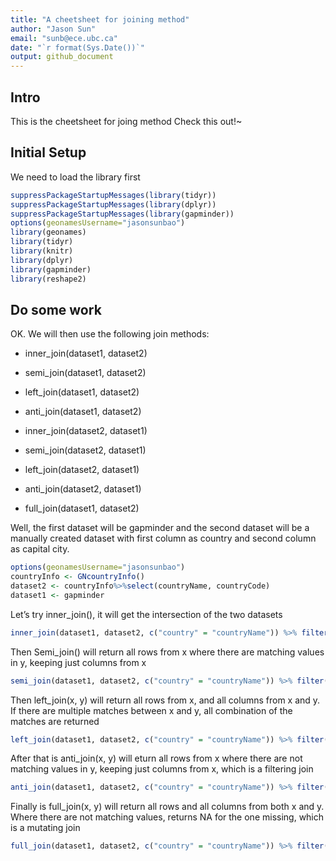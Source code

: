 ```yaml
---
title: "A cheetsheet for joining method"
author: "Jason Sun"
email: "sunb@ece.ubc.ca"
date: "`r format(Sys.Date())`"
output: github_document
---
```


## Intro
This is the cheetsheet for joing method Check this out!~


## Initial Setup
We need to load the library first

```r
suppressPackageStartupMessages(library(tidyr))
suppressPackageStartupMessages(library(dplyr))
suppressPackageStartupMessages(library(gapminder))
options(geonamesUsername="jasonsunbao")
library(geonames)
library(tidyr)
library(knitr)
library(dplyr)
library(gapminder)
library(reshape2)
```

## Do some work
OK. We will then use the following join methods:

- inner_join(dataset1, dataset2)

- semi_join(dataset1, dataset2)

- left_join(dataset1, dataset2)

- anti_join(dataset1, dataset2)

- inner_join(dataset2, dataset1)

- semi_join(dataset2, dataset1)

- left_join(dataset2, dataset1)

- anti_join(dataset2, dataset1)

- full_join(dataset1, dataset2)

Well, the first dataset will be gapminder and the second dataset will be a manually created dataset with first column as country and second column as capital city.


```r
options(geonamesUsername="jasonsunbao")
countryInfo <- GNcountryInfo()
dataset2 <- countryInfo%>%select(countryName, countryCode)
dataset1 <- gapminder
```

Let's try inner_join(), it will get the intersection of the two datasets
```r
inner_join(dataset1, dataset2, c("country" = "countryName")) %>% filter(year=="1952")
```

Then Semi_join() will return all rows from x where there are matching values in y, keeping just columns from x
```r
semi_join(dataset1, dataset2, c("country" = "countryName")) %>% filter(year=="1952")
```

Then left_join(x, y) will return all rows from x, and all columns from x and y. If there are multiple matches between x and y, all combination of the matches are returned

```r
left_join(dataset1, dataset2, c("country" = "countryName")) %>% filter(year=="1952")
```

After that is  anti_join(x, y) will eturn all rows from x where there are not matching values in y, keeping just columns from x, which is a filtering join

```r
anti_join(dataset1, dataset2, c("country" = "countryName")) %>% filter(year=="1952")
```

Finally is full_join(x, y) will return all rows and all columns from both x and y. Where there are not matching values, returns NA for the one missing, which is a mutating join

```r
full_join(dataset1, dataset2, c("country" = "countryName")) %>% filter(year=="1952")
```






